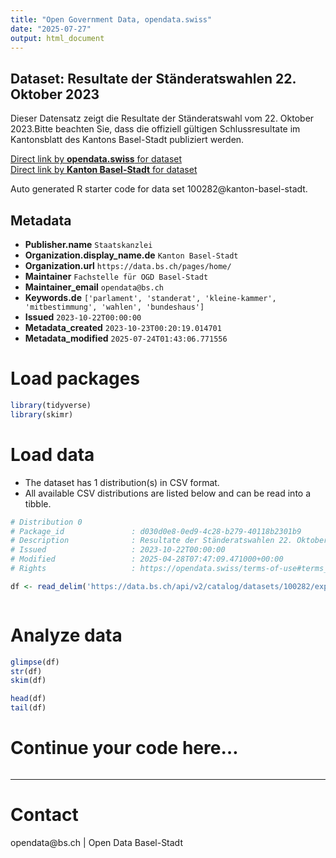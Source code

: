 ```yaml
---
title: "Open Government Data, opendata.swiss"
date: "2025-07-27"
output: html_document
---
```


## Dataset: Resultate der Ständeratswahlen 22. Oktober 2023

Dieser Datensatz zeigt die Resultate der Ständeratswahl vom 22. Oktober 2023.Bitte beachten Sie, dass die offiziell gültigen Schlussresultate im Kantonsblatt des Kantons Basel-Stadt publiziert werden.

[Direct link by **opendata.swiss** for dataset](https://opendata.swiss/de/dataset/resultate-der-standeratswahlen-2023)<br>
[Direct link by **Kanton Basel-Stadt** for dataset](https://data.bs.ch/explore/dataset/100282/)

Auto generated R starter code for data set 100282@kanton-basel-stadt.

## Metadata

- **Publisher.name** `Staatskanzlei`
- **Organization.display_name.de** `Kanton Basel-Stadt`
- **Organization.url** `https://data.bs.ch/pages/home/`
- **Maintainer** `Fachstelle für OGD Basel-Stadt`
- **Maintainer_email** `opendata@bs.ch`
- **Keywords.de** `['parlament', 'standerat', 'kleine-kammer', 'mitbestimmung', 'wahlen', 'bundeshaus']`
- **Issued** `2023-10-22T00:00:00`
- **Metadata_created** `2023-10-23T00:20:19.014701`
- **Metadata_modified** `2025-07-24T01:43:06.771556`


# Load packages

```r

library(tidyverse)
library(skimr)

```

# Load data

-   The dataset has 1 distribution(s) in CSV format.
-   All available CSV distributions are listed below and can be read into a tibble.

```r

# Distribution 0
# Package_id               : d030d0e8-0ed9-4c28-b279-40118b2301b9
# Description              : Resultate der Ständeratswahlen 22. Oktober 2023 (csv)
# Issued                   : 2023-10-22T00:00:00
# Modified                 : 2025-04-28T07:47:09.471000+00:00
# Rights                   : https://opendata.swiss/terms-of-use#terms_by

df <- read_delim('https://data.bs.ch/api/v2/catalog/datasets/100282/exports/csv?use_labels=true')



```

# Analyze data

```r

glimpse(df)
str(df)
skim(df)

head(df)
tail(df)

```

# Continue your code here...

```r

```

------------------------------------------------------------------------

# Contact

opendata@bs.ch | Open Data Basel-Stadt
